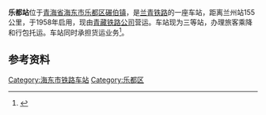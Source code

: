 {{Infobox China railway station
|车站名称 = 乐都站
|图片 = 
|图片介绍 = 
|车站拼音 = Ledu
|英文名称 = Ledu Railway Station
|车站代码 = 43478<ref>{{cite book|title=中华人民共和国铁路车站代码（GB/T 10302-2010）|publisher=中国标准出版社|year=2010|isbn=155066140495|ignore-isbn-error=true|pages=20}}</ref>
|电报码 = LDO
|拼音码 = LDU
|车站地址 = [[青海省|青海省]][[海东市|海东市]][[乐都区|乐都区]][[碾伯镇|碾伯镇]]
|线路 = [[兰青铁路|兰青铁路]]
|车站等级 = [[三等站_(中铁)|三等站]]
}}
'''乐都站'''位于[[青海省|青海省]][[海东市|海东市]][[乐都区|乐都区]][[碾伯镇|碾伯镇]]，是[[兰青铁路|兰青铁路]]的一座车站，距离兰州站155公里，于1958年启用，现由[[青藏铁路公司|青藏铁路公司]]营运。车站现为三等站，办理旅客乘降和行包托运。车站同时承担货运业务<ref>{{cite book|title=中国铁路站名词典|author=孙本祥|publisher=中国铁道出版社|date=2003年4月}}</ref>。

== 参考资料 ==
{{reflist}}

{{兰青铁路}}

{{China-rail-stub}}

[[Category:海东市铁路车站|Category:海东市铁路车站]]
[[Category:乐都区|Category:乐都区]]